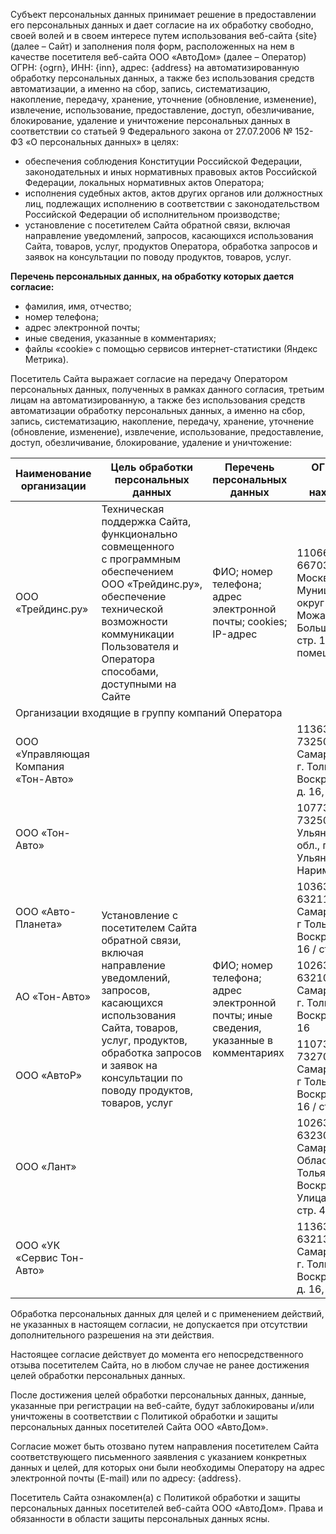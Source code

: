 

<p>Субъект персональных данных принимает решение в предоставлении его персональных данных и дает согласие на их обработку свободно, своей волей и в своем интересе путем использования веб-сайта {site} (далее – Сайт) и заполнения поля форм, расположенных на нем в качестве посетителя веб-сайта ООО «АвтоДом» (далее – Оператор) ОГРН: {ogrn}, ИНН: {inn}, адрес: {address} на автоматизированную обработку персональных данных, а также без использования средств автоматизации, а именно на сбор, запись, систематизацию, накопление, передачу, хранение, уточнение (обновление, изменение), извлечение, использование, предоставление, доступ, обезличивание, блокирование, удаление и уничтожение персональных данных в соответствии со статьей 9 Федерального закона от 27.07.2006 № 152-ФЗ «О персональных данных» в целях:</p>
<ul>
  <li>обеспечения соблюдения Конституции Российской Федерации, законодательных и иных нормативных правовых актов Российской Федерации, локальных нормативных актов Оператора;</li>
  <li>исполнения судебных актов, актов других органов или должностных лиц, подлежащих исполнению в соответствии с законодательством Российской Федерации об исполнительном производстве;</li>
  <li>установление с посетителем Сайта обратной связи, включая направление уведомлений, запросов, касающихся использования Сайта, товаров, услуг, продуктов Оператора, обработка запросов и заявок на консультации по поводу продуктов, товаров, услуг.</li>
</ul>
<p><strong>Перечень персональных данных, на обработку которых дается согласие:</strong></p>
<ul>
  <li>фамилия, имя, отчество;</li>
  <li>номер телефона;</li>
  <li>адрес электронной почты;</li>
  <li>иные сведения, указанные в комментариях;</li>
  <li>файлы «cookie» с помощью сервисов интернет-статистики (Яндекс Метрика).</li>
</ul>
<p>Посетитель Сайта выражает согласие на передачу Оператором персональных данных, полученных в рамках данного согласия, третьим лицам на автоматизированную, а также без использования средств автоматизации обработку персональных данных, а именно на сбор, запись, систематизацию, накопление, передачу, хранение, уточнение (обновление, изменение), извлечение, использование, предоставление, доступ, обезличивание, блокирование, удаление и уничтожение:</p>
<div class="table_wrapper overflow-auto min-w-full my-14">
  <table>
    <thead>
      <tr>
        <th>Наименование организации</th>
        <th>Цель обработки персональных данных</th>
        <th>Перечень персональных данных</th>
        <th>ОГРН, ИНН, место нахождения</th>
      </tr>
    </thead>
    <tbody>
      <tr>
        <td>ООО «Трейдинс.ру»</td>
        <td>Техническая поддержка Сайта, функционально совмещенного с программным обеспечением ООО «Трейдинс.ру», обеспечение технической возможности коммуникации Пользователя и Оператора способами, доступными на Сайте</td>
        <td>ФИО; номер телефона; адрес электронной почты; cookies; IP-адрес</td>
        <td>1106670034646, 6670323209, г. Москва, вн.тер.г. Муниципальный округ Можайский, б-р Большой, д. 42, стр. 1, этаж 1, помещ. 150 Рм4</td>
      </tr>
      <tr>
        <td colspan="4">Организации входящие в группу компаний Оператора</td>
      </tr>
      <tr>
        <td>ООО «Управляющая Компания «Тон-Авто»</td>
        <td rowspan="7">Установление с посетителем Сайта обратной связи, включая направление уведомлений, запросов, касающихся использования Сайта, товаров, услуг, продуктов, обработка запросов и заявок на консультации по поводу продуктов, товаров, услуг</td>
        <td rowspan="7">ФИО; номер телефона; адрес электронной почты; иные сведения, указанные в комментариях</td>
        <td>1136320005634, 7325070557, Самарская обл., г. Тольятти, ул. Воскресенская, д. 16, стр. 3</td>
      </tr>
      <tr>
        <td>ООО «Тон-Авто»</td>
        <td>1077325004680, 7325074262, Ульяновская обл., г Ульяновск, пр-т Нариманова, 128</td>
      </tr>
      <tr>
        <td>ООО «Авто-Планета»</td>
        <td>1036301000020, 6321109522, Самарская обл., г Тольятти, ул. Воскресенская, 16 / стр. 4</td>
      </tr>
      <tr>
        <td>АО «Тон-Авто»</td>
        <td>1026301987513, 6321085751, Самарская обл., г. Тольятти, ул. Воскресенская, 16</td>
      </tr>
      <tr>
        <td>ООО «АвтоР»</td>
        <td>1107327005312, 7327057470, Самарская обл., г Тольятти, ул. Воскресенская, 16 / стр. 1</td>
      </tr>
      <tr>
        <td>ООО «Лант»</td>
        <td>1026303953004, 6323061298, Самарская Область, Тольятти Город, Воскресенская Улица, дом 16, стр. 4</td>
      </tr>
      <tr>
        <td>ООО «УК «Сервис Тон-Авто»</td>
        <td>1136320005645, 6321308045, Самарская обл., г. Тольятти, ул. Воскресенская, д. 16, стр. 3</td>
      </tr>
    </tbody>
  </table>
</div>
Обработка персональных данных для целей и с применением действий, не указанных в настоящем согласии, не допускается при отсутствии дополнительного разрешения на эти действия.

Настоящее согласие действует до момента его непосредственного отзыва посетителем Сайта, но в любом случае не ранее достижения целей обработки персональных данных.

После достижения целей обработки персональных данных, данные, указанные при регистрации на веб-сайте, будут заблокированы и/или уничтожены в соответствии с Политикой обработки и защиты персональных данных посетителей Сайта ООО «АвтоДом».

Согласие может быть отозвано путем направления посетителем Сайта соответствующего письменного заявления с указанием конкретных данных и целей, для которых они были необходимы Оператору на адрес электронной почты (E-mail) <Fragment set:html={email} /> или по адресу: {address}.

Посетитель Сайта ознакомлен(а) с Политикой обработки и защиты персональных данных посетителей веб-сайта ООО «АвтоДом». Права и обязанности в области защиты персональных данных ясны.

